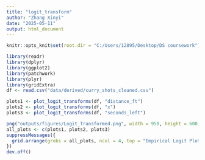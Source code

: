 ---
title: "logit_transform"
author: "Zhang Xinyi"
date: "2025-05-11"
output: html_document
---

```{r setup, include=FALSE}
knitr::opts_knit$set(root.dir = "C:/Users/12895/Desktop/DS coursework")
```

```{r}
library(readr)
library(dplyr)
library(ggplot2)
library(patchwork)
library(plyr)
library(gridExtra)
df <- read.csv("data/derived/curry_shots_cleaned.csv")

```


```{r}
plots1 <- plot_logit_transforms(df, "distance_ft")
plots2 <- plot_logit_transforms(df, "x")
plots3 <- plot_logit_transforms(df, "seconds_left")

png("outputs/figures/Logit_Transformed.png", width = 950, height = 600, res = 100)
all_plots <- c(plots1, plots2, plots3)
suppressMessages({
  grid.arrange(grobs = all_plots, ncol = 4, top = "Empirical Logit Plots for Transformed Variables")
})
dev.off()
```



